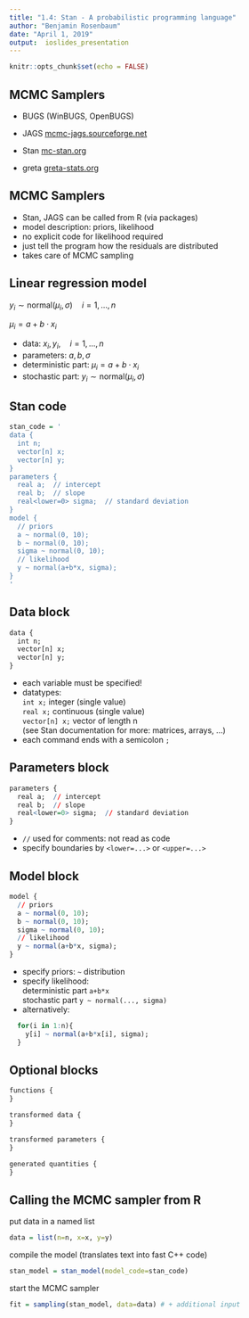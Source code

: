 ```yaml
---
title: "1.4: Stan - A probabilistic programming language"
author: "Benjamin Rosenbaum"
date: "April 1, 2019"
output:  ioslides_presentation
---
```


```r
knitr::opts_chunk$set(echo = FALSE)
```


## MCMC Samplers 

- BUGS (WinBUGS, OpenBUGS)

- JAGS [mcmc-jags.sourceforge.net](http://mcmc-jags.sourceforge.net/)

- Stan [mc-stan.org](https://mc-stan.org/)

- greta [greta-stats.org](https://greta-stats.org/)

## MCMC Samplers 

- Stan, JAGS can be called from R (via packages)
- model description: priors, likelihood
- no explicit code for likelihood required
- just tell the program how the residuals are distributed
- takes care of MCMC sampling

## Linear regression model

$y_i \sim \text{normal}(\mu_i,\sigma)\quad i=1,...,n$

$\mu_i = a+b\cdot x_i$

- data: $x_i, y_i,\quad i=1,...,n$
- parameters: $a,b,\sigma$
- deterministic part: $\mu_i = a+b\cdot x_i$
- stochastic part: $y_i \sim \text{normal}(\mu_i,\sigma)$  

## Stan code

```r
stan_code = '
data {
  int n;
  vector[n] x;
  vector[n] y;
}
parameters {
  real a;  // intercept
  real b;  // slope
  real<lower=0> sigma;  // standard deviation
}
model {
  // priors
  a ~ normal(0, 10);
  b ~ normal(0, 10);
  sigma ~ normal(0, 10);
  // likelihood
  y ~ normal(a+b*x, sigma);
}
'
```

## Data block 

```r
data {
  int n;
  vector[n] x;
  vector[n] y;
}
```

- each variable must be specified!  
- datatypes:    
  `int x;` integer (single value)      
  `real x;` continuous (single value)        
  `vector[n] x;` vector of length n       
  (see Stan documentation for more: matrices, arrays, ...)    
- each command ends with a semicolon `;`


## Parameters block 

```r
parameters {
  real a;  // intercept
  real b;  // slope
  real<lower=0> sigma;  // standard deviation
}
```

- `//` used for comments: not read as code
- specify boundaries by `<lower=...>` or `<upper=...>`

## Model block {.smaller}

```r
model {
  // priors
  a ~ normal(0, 10);
  b ~ normal(0, 10);
  sigma ~ normal(0, 10);
  // likelihood
  y ~ normal(a+b*x, sigma);
}
```

- specify priors: `~` distribution
- specify likelihood:  
    deterministic part `a+b*x`     
    stochastic part `y ~ normal(..., sigma)`
- alternatively:

```r
  for(i in 1:n){
    y[i] ~ normal(a+b*x[i], sigma);
  }
```

## Optional blocks

```r
functions {
}

transformed data {
}

transformed parameters {
}

generated quantities { 
}
```

## Calling the MCMC sampler from R 

put data in a named list
```r
data = list(n=n, x=x, y=y)
```

compile the model (translates text into fast C++ code)
```r
stan_model = stan_model(model_code=stan_code)
```

start the MCMC sampler
```r
fit = sampling(stan_model, data=data) # + additional input
```

